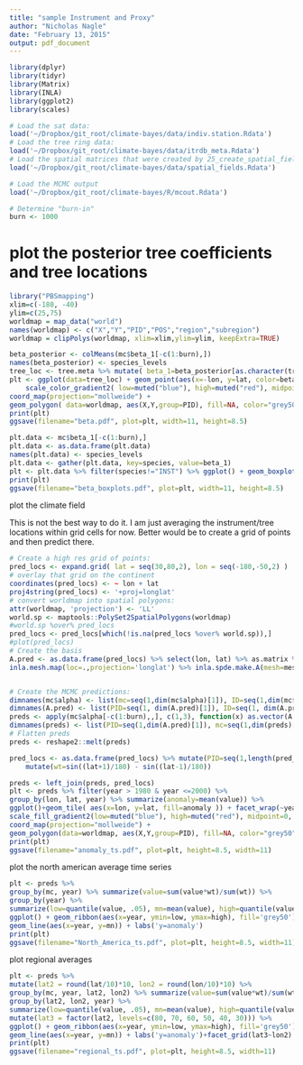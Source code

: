 ```yaml
---
title: "sample Instrument and Proxy"
author: "Nicholas Nagle"
date: "February 13, 2015"
output: pdf_document
---
```

```r
library(dplyr)
library(tidyr)
library(Matrix)
library(INLA)
library(ggplot2)
library(scales)

# Load the sat data:
load('~/Dropbox/git_root/climate-bayes/data/indiv.station.Rdata')
# Load the tree ring data:
load('~/Dropbox/git_root/climate-bayes/data/itrdb_meta.Rdata')
# Load the spatial matrices that were created by 25_create_spatial_field.R
load('~/Dropbox/git_root/climate-bayes/data/spatial_fields.Rdata')

# Load the MCMC output
load('~/Dropbox/git_root/climate-bayes/R/mcout.Rdata')

# Determine "burn-in"
burn <- 1000
```

# plot the posterior tree coefficients and tree locations 
```r
library("PBSmapping")
xlim=c(-180, -40)
ylim=c(25,75)
worldmap = map_data("world")
names(worldmap) <- c("X","Y","PID","POS","region","subregion")
worldmap = clipPolys(worldmap, xlim=xlim,ylim=ylim, keepExtra=TRUE)

beta_posterior <- colMeans(mc$beta_1[-c(1:burn),])
names(beta_posterior) <- species_levels
tree_loc <- tree.meta %>% mutate( beta_1=beta_posterior[as.character(tree.meta$species)] )
plt <- ggplot(data=tree_loc) + geom_point(aes(x=-lon, y=lat, color=beta_1)) + 
	scale_color_gradient2( low=muted("blue"), high=muted("red"), midpoint=0 ) +
coord_map(projection="mollweide") + 
geom_polygon( data=worldmap, aes(X,Y,group=PID), fill=NA, color="grey50" )
print(plt)
ggsave(filename="beta.pdf", plot=plt, width=11, height=8.5)

plt.data <- mc$beta_1[-c(1:burn),]
plt.data <- as.data.frame(plt.data)
names(plt.data) <- species_levels
plt.data <- gather(plt.data, key=species, value=beta_1)
plt <- plt.data %>% filter(species!="INST") %>% ggplot() + geom_boxplot( aes(x=species, y=beta_1) )
print(plt)
ggsave(filename="beta_boxplots.pdf", plot=plt, width=11, height=8.5)
```


plot the climate field

This is not the best way to do it.  I am just averaging the instrument/tree locations within grid cells for now.  Better would be to create a grid of points and then predict there.

```r
# Create a high res grid of points:
pred_locs <- expand.grid( lat = seq(30,80,2), lon = seq(-180,-50,2) )
# overlay that grid on the continent
coordinates(pred_locs) <- ~ lon + lat
proj4string(pred_locs) <- '+proj=longlat'
# convert worldmap into spatial polygons:
attr(worldmap, 'projection') <- 'LL'
world.sp <- maptools::PolySet2SpatialPolygons(worldmap)
#world.sp %over% pred_locs
pred_locs <- pred_locs[which(!is.na(pred_locs %over% world.sp)),]
#plot(pred_locs)
# Create the basis
A.pred <- as.data.frame(pred_locs) %>% select(lon, lat) %>% as.matrix %>%
inla.mesh.map(loc=.,projection='longlat') %>% inla.spde.make.A(mesh=mesh2, loc=.)


# Create the MCMC predictions:
dimnames(mc$alpha) <- list(mc=seq(1,dim(mc$alpha)[1]), ID=seq(1,dim(mc$alpha)[2]), year=years)
dimnames(A.pred) <- list(PID=seq(1, dim(A.pred)[1]), ID=seq(1, dim(A.pred)[2]))
preds <- apply(mc$alpha[-c(1:burn),,], c(1,3), function(x) as.vector(A.pred %*% x))
dimnames(preds) <- list(PID=seq(1,dim(A.pred)[1]), mc=seq(1,dim(preds)[2]), year=years)
# Flatten preds
preds <- reshape2::melt(preds)

pred_locs <- as.data.frame(pred_locs) %>% mutate(PID=seq(1,length(pred_locs))) %>%
	mutate(wt=sin((lat+1)/180) - sin((lat-1)/180))

preds <- left_join(preds, pred_locs)
plt <- preds %>% filter(year > 1980 & year <=2000) %>% 
group_by(lon, lat, year) %>% summarize(anomaly=mean(value)) %>% 
ggplot()+geom_tile( aes(x=lon, y=lat, fill=anomaly )) + facet_wrap(~year) +
scale_fill_gradient2(low=muted("blue"), high=muted("red"), midpoint=0, limit=c(-4,4))+
coord_map(projection="mollweide") +
geom_polygon(data=worldmap, aes(X,Y,group=PID), fill=NA, color="grey50")
print(plt)
ggsave(filename="anomaly_ts.pdf", plot=plt, height=8.5, width=11)
```

plot the north american average time series
```r
plt <- preds %>% 
group_by(mc, year) %>% summarize(value=sum(value*wt)/sum(wt)) %>%
group_by(year) %>% 
summarize(low=quantile(value, .05), mn=mean(value), high=quantile(value, .95)) %>% 
ggplot() + geom_ribbon(aes(x=year, ymin=low, ymax=high), fill='grey50') +
geom_line(aes(x=year, y=mn)) + labs('y=anomaly')
print(plt)
ggsave(filename="North_America_ts.pdf", plot=plt, height=8.5, width=11)
```

plot regional averages
```r

plt <- preds %>%
mutate(lat2 = round(lat/10)*10, lon2 = round(lon/10)*10) %>%
group_by(mc, year, lat2, lon2) %>% summarize(value=sum(value*wt)/sum(wt)) %>%
group_by(lat2, lon2, year) %>%
summarize(low=quantile(value, .05), mn=mean(value), high=quantile(value, .95)) %>% 
mutate(lat3 = factor(lat2, levels=c(80, 70, 60, 50, 40, 30))) %>%
ggplot() + geom_ribbon(aes(x=year, ymin=low, ymax=high), fill='grey50') +
geom_line(aes(x=year, y=mn)) + labs('y=anomaly')+facet_grid(lat3~lon2)
print(plt)
ggsave(filename="regional_ts.pdf", plot=plt, height=8.5, width=11)
```


